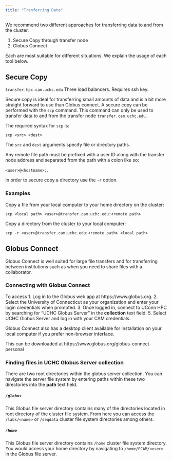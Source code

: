 ```yaml
---
title: "Tranferring Data"
---
```


We recommend two different approaches for transferring data to and from the cluster.

1) Secure Copy through transfer node
2) Globus Connect

Each are most suitable for different situations. We explain the usage of each tool below.

## Secure Copy

<!-- TODO: Incorporate this somewhere -->
`transfer.hpc.cam.uchc.edu` Three load balancers. Requires ssh key.

Secure copy is ideal for transferring small amounts of data and is a bit more straight forward to use than Globus connect. A secure copy can be performed with the `scp` command. This command can only be used to transfer data to and from the transfer node `transfer.cam.uchc.edu`.

The required syntax for `scp` is:

`scp <src> <dest>`

The `src` and `dest` arguments specify file or directory paths.

Any remote file path must be prefixed with a user ID along with the transfer node address and separated from the path with a colon like so:

`<user>@<hostname>:`.

In order to secure copy a directory use the `-r` option.


### Examples
Copy a file from your local computer to your home directory on the cluster:

`scp <local path> <user>@transfer.cam.uchc.edu:<remote path>`

Copy a directory from the cluster to your local computer:

`scp -r <user>@transfer.cam.uchc.edu:<remote path> <local path>`


## Globus Connect
Globus Connect is well suited for large file transfers and for transferring between institutions such as when you need to share files with a collaborator. 

### Connecting with Globus Connect
To access 
1. Log in to the Globus web app at https://www.globus.org.
2. Select the University of Connecticut as your organization and enter your login credentials when prompted. 
3. Once logged in, connect to UConn HPC by searching for "UCHC Globus Server" in the **collection** text field.
5. Select UCHC Globus Server and log in with your CAM credentials. 

::: {.callout-note}
Globus Connect also has a desktop client available for installation on your local computer if you prefer non-browser interface.

This can be downloaded at https://www.globus.org/globus-connect-personal 
:::

### Finding files in UCHC Globus Server collection
There are two root directories within the globus server collection. You can navigate the server file system by entering paths within these two directories into the **path** text field. 

##### `/globus`
This Globus file server directory contains many of the directories located in root directory of the cluster file system. From here you can access the `/labs/<name>` or `/seqdata` cluster file system directories among others.

##### `/home`
This Globus file server directory contains `/home` cluster file system directory. You would access your home directory by navigating to `/home/FCAM/<user>` in the Globus file server.


